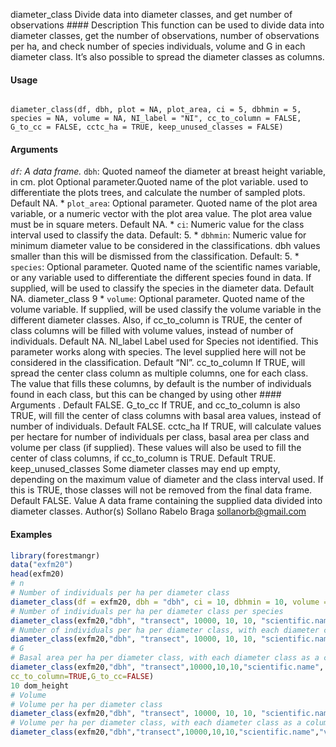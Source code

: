 
diameter_class Divide data into diameter classes, and get number of observations
#### Description
This function can be used to divide data into diameter classes, get the number of observations,
number of observations per ha, and check number of species individuals, volume and G in each
diameter class. It’s also possible to spread the diameter classes as columns.

#### Usage

<pre><code>
diameter_class(df, dbh, plot = NA, plot_area, ci = 5, dbhmin = 5,
species = NA, volume = NA, NI_label = "NI", cc_to_column = FALSE,
G_to_cc = FALSE, cctc_ha = TRUE, keep_unused_classes = FALSE)
</code></pre>

#### Arguments 

*``df``: A data frame.
* ``dbh``: Quoted nameof the diameter at breast height variable, in cm.
plot Optional parameter.Quoted name of the plot variable. used to differentiate the
plots trees, and calculate the number of sampled plots. Default NA.
* ``plot_area``:  Optional parameter. Quoted name of the plot area variable, or a numeric vector with the plot area value. The plot area value must be in square meters. Default NA.
* ``ci``: Numeric value for the class interval used to classify the data. Default: 5.
* `` dbhmin``: Numeric value for minimum diameter value to be considered in the classifications.
dbh values smaller than this will be dismissed from the classification.
Default: 5.
* ``species ``:  Optional parameter. Quoted name of the scientific names variable, or any variable used to differentiate the different species found in data. If supplied, will be used to classify the species in the diameter data. Default NA.
diameter_class 9
* ``volume``:  Optional parameter. Quoted name of the volume variable. If supplied, will be used classify the volume variable in the different diameter classes. Also, if cc_to_column is TRUE, the center of class columns will be filled with volume
values, instead of number of individuals. Default NA.
NI_label Label used for Species not identified. This parameter works along with species.
The level supplied here will not be considered in the classification. Default
"NI".
cc_to_column If TRUE, will spread the center class column as multiple columns, one for each class. The value that fills these columns, by default is the number of individuals
found in each class, but this can be changed by using other #### Arguments . Default FALSE.
G_to_cc If TRUE, and cc_to_column is also TRUE, will fill the center of class columns with basal area values, instead of number of individuals. Default FALSE.
cctc_ha If TRUE, will calculate values per hectare for number of individuals per class, basal area per class and volume per class (if supplied). These values will also be
used to fill the center of class columns, if cc_to_column is TRUE. Default TRUE.
keep_unused_classes
Some diameter classes may end up empty, depending on the maximum value of diameter and the class interval used. If this is TRUE, those classes will not be
removed from the final data frame. Default FALSE.
Value
A data frame containing the supplied data divided into diameter classes.
Author(s)
Sollano Rabelo Braga <sollanorb@gmail.com>

#### Examples
```r
library(forestmangr)
data("exfm20")
head(exfm20)
# n
# Number of individuals per ha per diameter class
diameter_class(df = exfm20, dbh = "dbh", ci = 10, dbhmin = 10, volume = "vol")
# Number of individuals per ha per diameter class per species
diameter_class(exfm20,"dbh", "transect", 10000, 10, 10, "scientific.name")
# Number of individuals per ha per diameter class, with each diameter class as a column
diameter_class(exfm20,"dbh", "transect", 10000, 10, 10, "scientific.name", cc_to_column=TRUE)
# G
# Basal area per ha per diameter class, with each diameter class as a column
diameter_class(exfm20,"dbh", "transect",10000,10,10,"scientific.name",
cc_to_column=TRUE,G_to_cc=FALSE)
10 dom_height
# Volume
# Volume per ha per diameter class
diameter_class(exfm20,"dbh", "transect", 10000, 10, 10, "scientific.name",volume = "vol")
# Volume per ha per diameter class, with each diameter class as a column
diameter_class(exfm20,"dbh","transect",10000,10,10,"scientific.name","vol",cc_to_column=TRUE)
```
